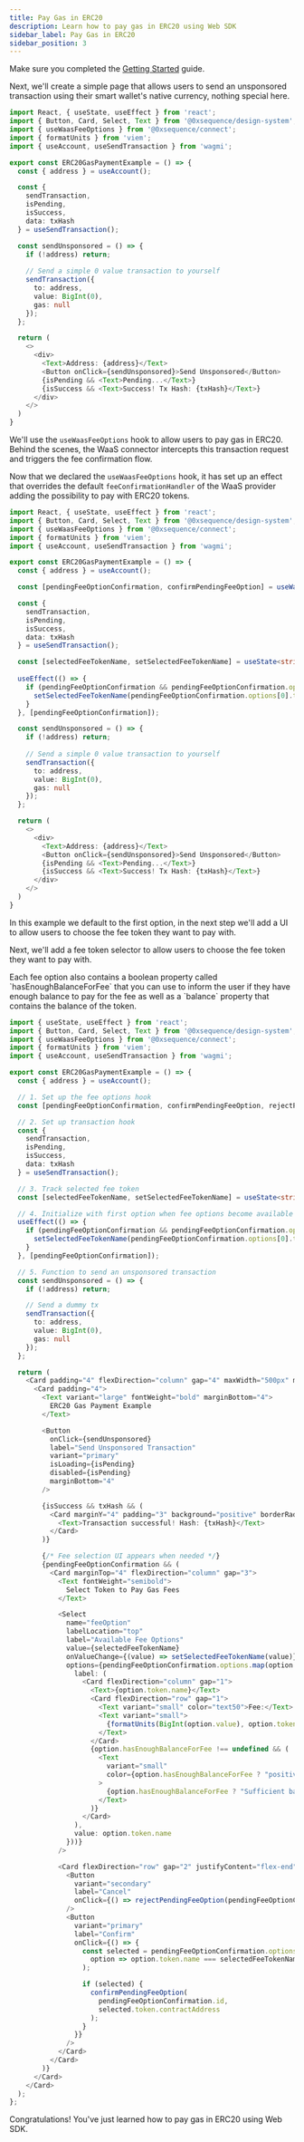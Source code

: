 ```yaml
---
title: Pay Gas in ERC20
description: Learn how to pay gas in ERC20 using Web SDK
sidebar_label: Pay Gas in ERC20
sidebar_position: 3
---
```


<Steps>
<Step title="Setup Web SDK">

Make sure you completed the [Getting Started](/sdk/web/getting-started) guide.
</Step>

<Step title="Basic unsponsored transaction, paying with ETH">

Next, we'll create a simple page that allows users to send an unsponsored transaction using their smart wallet's native currency, nothing special here.

```typescript
import React, { useState, useEffect } from 'react';
import { Button, Card, Select, Text } from '@0xsequence/design-system';
import { useWaasFeeOptions } from '@0xsequence/connect';
import { formatUnits } from 'viem';
import { useAccount, useSendTransaction } from 'wagmi';

export const ERC20GasPaymentExample = () => {
  const { address } = useAccount();

  const {
    sendTransaction,
    isPending,
    isSuccess,
    data: txHash
  } = useSendTransaction();

  const sendUnsponsored = () => {
    if (!address) return;
    
    // Send a simple 0 value transaction to yourself
    sendTransaction({
      to: address,
      value: BigInt(0),
      gas: null
    });
  };

  return (
    <>
      <div>
        <Text>Address: {address}</Text>
        <Button onClick={sendUnsponsored}>Send Unsponsored</Button>
        {isPending && <Text>Pending...</Text>}
        {isSuccess && <Text>Success! Tx Hash: {txHash}</Text>}
      </div>
    </>
  )
}
```
</Step>

<Step  title="Let's pay the gas with an ERC20 token" >

We'll use the `useWaasFeeOptions` hook to allow users to pay gas in ERC20.
Behind the scenes, the WaaS connector intercepts this transaction request and triggers the fee confirmation flow.

Now that we declared the `useWaasFeeOptions` hook, it has set up an effect that overrides the default `feeConfirmationHandler` of the WaaS provider adding the possibility to pay with ERC20 tokens.

```typescript 
import React, { useState, useEffect } from 'react';
import { Button, Card, Select, Text } from '@0xsequence/design-system';
import { useWaasFeeOptions } from '@0xsequence/connect';
import { formatUnits } from 'viem';
import { useAccount, useSendTransaction } from 'wagmi';

export const ERC20GasPaymentExample = () => {
  const { address } = useAccount();

  const [pendingFeeOptionConfirmation, confirmPendingFeeOption] = useWaasFeeOptions();

  const {
    sendTransaction,
    isPending,
    isSuccess,
    data: txHash
  } = useSendTransaction();

  const [selectedFeeTokenName, setSelectedFeeTokenName] = useState<string>();
  
  useEffect(() => {
    if (pendingFeeOptionConfirmation && pendingFeeOptionConfirmation.options.length > 0) {
      setSelectedFeeTokenName(pendingFeeOptionConfirmation.options[0].token.name);
    }
  }, [pendingFeeOptionConfirmation]);

  const sendUnsponsored = () => {
    if (!address) return;
    
    // Send a simple 0 value transaction to yourself
    sendTransaction({
      to: address,
      value: BigInt(0),
      gas: null
    });
  };

  return (
    <>
      <div>
        <Text>Address: {address}</Text>
        <Button onClick={sendUnsponsored}>Send Unsponsored</Button>
        {isPending && <Text>Pending...</Text>}
        {isSuccess && <Text>Success! Tx Hash: {txHash}</Text>}
      </div>
    </>
  )
}
```
In this example we default to the first option, in the next step we'll add a UI to allow users to choose the fee token they want to pay with.
</Step>

<Step title="Add a fee token selector (UI)">

Next, we'll add a fee token selector to allow users to choose the fee token they want to pay with.

<Note>
Each fee option also contains a boolean property called `hasEnoughBalanceForFee` that you can use to inform the user if they have enough balance to pay for the fee as well as a `balance` property that contains the balance of the token.
</Note>

```typescript 
import { useState, useEffect } from 'react';
import { Button, Card, Select, Text } from '@0xsequence/design-system';
import { useWaasFeeOptions } from '@0xsequence/connect';
import { formatUnits } from 'viem';
import { useAccount, useSendTransaction } from 'wagmi';

export const ERC20GasPaymentExample = () => {
  const { address } = useAccount();

  // 1. Set up the fee options hook
  const [pendingFeeOptionConfirmation, confirmPendingFeeOption, rejectPendingFeeOption] = useWaasFeeOptions();

  // 2. Set up transaction hook
  const {
    sendTransaction,
    isPending,
    isSuccess,
    data: txHash
  } = useSendTransaction();

  // 3. Track selected fee token
  const [selectedFeeTokenName, setSelectedFeeTokenName] = useState<string>();

  // 4. Initialize with first option when fee options become available
  useEffect(() => {
    if (pendingFeeOptionConfirmation && pendingFeeOptionConfirmation.options.length > 0) {
      setSelectedFeeTokenName(pendingFeeOptionConfirmation.options[0].token.name);
    }
  }, [pendingFeeOptionConfirmation]);

  // 5. Function to send an unsponsored transaction
  const sendUnsponsored = () => {
    if (!address) return;

    // Send a dummy tx
    sendTransaction({
      to: address,
      value: BigInt(0),
      gas: null
    });
  };

  return (
    <Card padding="4" flexDirection="column" gap="4" maxWidth="500px" margin="0 auto">
      <Card padding="4">
        <Text variant="large" fontWeight="bold" marginBottom="4">
          ERC20 Gas Payment Example
        </Text>

        <Button
          onClick={sendUnsponsored}
          label="Send Unsponsored Transaction"
          variant="primary"
          isLoading={isPending}
          disabled={isPending}
          marginBottom="4"
        />

        {isSuccess && txHash && (
          <Card marginY="4" padding="3" background="positive" borderRadius="md">
            <Text>Transaction successful! Hash: {txHash}</Text>
          </Card>
        )}

        {/* Fee selection UI appears when needed */}
        {pendingFeeOptionConfirmation && (
          <Card marginTop="4" flexDirection="column" gap="3">
            <Text fontWeight="semibold">
              Select Token to Pay Gas Fees
            </Text>

            <Select
              name="feeOption"
              labelLocation="top"
              label="Available Fee Options"
              value={selectedFeeTokenName}
              onValueChange={(value) => setSelectedFeeTokenName(value)}
              options={pendingFeeOptionConfirmation.options.map(option => ({
                label: (
                  <Card flexDirection="column" gap="1">
                    <Text>{option.token.name}</Text>
                    <Card flexDirection="row" gap="1">
                      <Text variant="small" color="text50">Fee:</Text>
                      <Text variant="small">
                        {formatUnits(BigInt(option.value), option.token.decimals || 18)} {option.token.symbol}
                      </Text>
                    </Card>
                    {option.hasEnoughBalanceForFee !== undefined && (
                      <Text
                        variant="small"
                        color={option.hasEnoughBalanceForFee ? "positive" : "negative"}
                      >
                        {option.hasEnoughBalanceForFee ? "Sufficient balance" : "Insufficient balance"}
                      </Text>
                    )}
                  </Card>
                ),
                value: option.token.name
              }))}
            />

            <Card flexDirection="row" gap="2" justifyContent="flex-end">
              <Button
                variant="secondary"
                label="Cancel"
                onClick={() => rejectPendingFeeOption(pendingFeeOptionConfirmation.id)}
              />
              <Button
                variant="primary"
                label="Confirm"
                onClick={() => {
                  const selected = pendingFeeOptionConfirmation.options.find(
                    option => option.token.name === selectedFeeTokenName
                  );

                  if (selected) {
                    confirmPendingFeeOption(
                      pendingFeeOptionConfirmation.id,
                      selected.token.contractAddress
                    );
                  }
                }}
              />
            </Card>
          </Card>
        )}
      </Card>
    </Card>
  );
};
```
</Step>
</Steps>

Congratulations! You've just learned how to pay gas in ERC20 using Web SDK.


